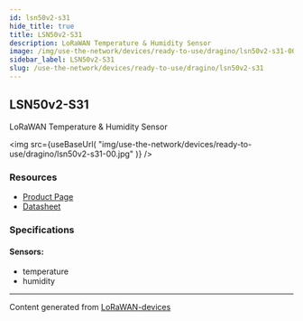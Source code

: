 ```yaml
---
id: lsn50v2-s31
hide_title: true
title: LSN50v2-S31
description: LoRaWAN Temperature & Humidity Sensor
image: /img/use-the-network/devices/ready-to-use/dragino/lsn50v2-s31-00.jpg
sidebar_label: LSN50v2-S31
slug: /use-the-network/devices/ready-to-use/dragino/lsn50v2-s31
---
```



## LSN50v2-S31

LoRaWAN Temperature & Humidity Sensor

<img
src={useBaseUrl(
"img/use-the-network/devices/ready-to-use/dragino/lsn50v2-s31-00.jpg"
)}
/>

### Resources

- [Product Page](http://www.dragino.com/products/lora-lorawan-end-node/item/169-lsn50v2-s31.html)
- [Datasheet](http://www.dragino.com/downloads/index.php?dir=LoRa_End_Node/LSN50v2-S31/)

### Specifications

#### Sensors:
- temperature
- humidity



---
Content generated from [LoRaWAN-devices](https://github.com/TheThingsNetwork/lorawan-devices)